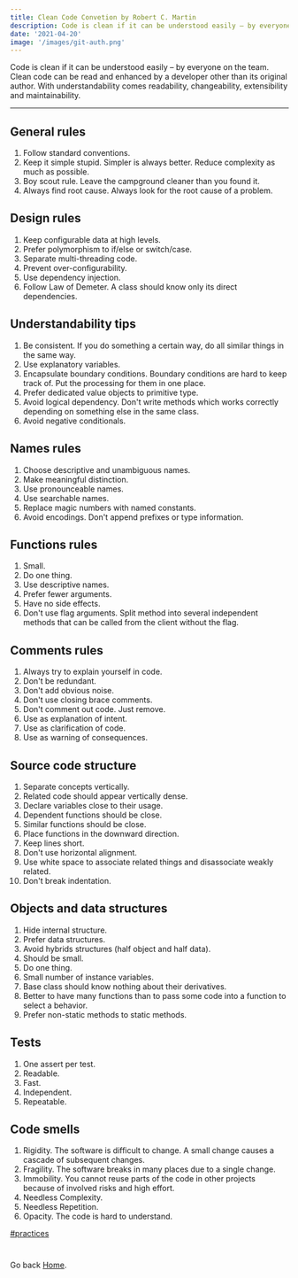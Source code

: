 ```yaml
---
title: Clean Code Convetion by Robert C. Martin
description: Code is clean if it can be understood easily – by everyone on the team. Clean code can be read and enhanced by a developer other than its original author. With understandability comes readability, changeability, extensibility and maintainability.
date: '2021-04-20'
image: '/images/git-auth.png'
---
```


Code is clean if it can be understood easily – by everyone on the team. Clean code can be read and enhanced by a developer other than its original author. With understandability comes readability, changeability, extensibility and maintainability.
_____________________________________

## General rules
1. Follow standard conventions.
2. Keep it simple stupid. Simpler is always better. Reduce complexity as much as possible.
3. Boy scout rule. Leave the campground cleaner than you found it.
4. Always find root cause. Always look for the root cause of a problem.

## Design rules
1. Keep configurable data at high levels.
2. Prefer polymorphism to if/else or switch/case.
3. Separate multi-threading code.
4. Prevent over-configurability.
5. Use dependency injection.
6. Follow Law of Demeter. A class should know only its direct dependencies.

## Understandability tips
1. Be consistent. If you do something a certain way, do all similar things in the same way.
2. Use explanatory variables.
3. Encapsulate boundary conditions. Boundary conditions are hard to keep track of. Put the processing for them in one place.
4. Prefer dedicated value objects to primitive type.
5. Avoid logical dependency. Don't write methods which works correctly depending on something else in the same class.
6. Avoid negative conditionals.

## Names rules
1. Choose descriptive and unambiguous names.
2. Make meaningful distinction.
3. Use pronounceable names.
4. Use searchable names.
5. Replace magic numbers with named constants.
6. Avoid encodings. Don't append prefixes or type information.

## Functions rules
1. Small.
2. Do one thing.
3. Use descriptive names.
4. Prefer fewer arguments.
5. Have no side effects.
6. Don't use flag arguments. Split method into several independent methods that can be called from the client without the flag.

## Comments rules
1. Always try to explain yourself in code.
2. Don't be redundant.
3. Don't add obvious noise.
4. Don't use closing brace comments.
5. Don't comment out code. Just remove.
6. Use as explanation of intent.
7. Use as clarification of code.
8. Use as warning of consequences.

## Source code structure
1. Separate concepts vertically.
2. Related code should appear vertically dense.
3. Declare variables close to their usage.
4. Dependent functions should be close.
5. Similar functions should be close.
6. Place functions in the downward direction.
7. Keep lines short.
8. Don't use horizontal alignment.
9. Use white space to associate related things and disassociate weakly related.
10. Don't break indentation.

## Objects and data structures
1. Hide internal structure.
2. Prefer data structures.
3. Avoid hybrids structures (half object and half data).
4. Should be small.
5. Do one thing.
6. Small number of instance variables.
7. Base class should know nothing about their derivatives.
8. Better to have many functions than to pass some code into a function to select a behavior.
9. Prefer non-static methods to static methods.

## Tests
1. One assert per test.
2. Readable.
3. Fast.
4. Independent.
5. Repeatable.

## Code smells
1. Rigidity. The software is difficult to change. A small change causes a cascade of subsequent changes.
2. Fragility. The software breaks in many places due to a single change.
3. Immobility. You cannot reuse parts of the code in other projects because of involved risks and high effort.
4. Needless Complexity.
5. Needless Repetition.
6. Opacity. The code is hard to understand.

[#practices]() 

#

Go back [Home](/).
